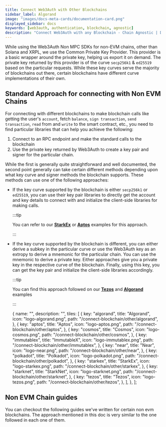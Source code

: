 ```yaml
---
title: Connect Web3Auth with Other Blockchains
sidebar_label: Algorand
image: "images/docs-meta-cards/documentation-card.png"
displayed_sidebar: docs
keywords: [web3auth, authentication, blockchain, agnostic]
description: "Connect Web3Auth with any Blockchain - Chain Agnostic | Documentation - Web3Auth"
---
```



While using the Web3Auth Non MPC SDKs for non-EVM chains, other than Solana and XRPL, we use the Common Private Key Provider. This provider is a basic
wrapper around the private key, helping us export it on demand. The private key returned by this provider is of the curve `secp256k1` & `ed25519`
based on the particular requests. While these key curves serve the majority of blockchains out there, certain blockchains have different curve
implementations of their own.

## Standard Approach for connecting with Non EVM Chains

For connecting with different blockchains to make blockchain calls like getting the user's `account`, fetch `balance`, `sign transaction`,
`send transaction`, `read` from and `write` to the smart contract, etc., you need to find particular libraries that can help you achieve the
following:

1. Connect to an RPC endpoint and make the standard calls to the blockchain
2. Use the private key returned by Web3Auth to create a key pair and signer for the particular chain.

While the first is generally quite straightforward and well documented, the second point generally can take certain different methods depending upon
what key curve and signer methods the blockchain supports. These methods can use one of the following approaches:

- If the key curve supported by the blockchain is either `secp256k1` or `ed25519`, you can use their key pair libraries to directly get the account
  and key details to connect with and initialize the client-side libraries for making calls.

  :::tip

  You can refer to our [**StarkEx**](./starkex) or [**Aptos**](./aptos) examples for this approach.

  :::

- If the key curve supported by the blockchain is different, you can either derive a subkey in the particular curve or use the Web3Auth key as an
  extropy to derive a mnemonic for the particular chain. You can use the mnemonic to derive a private key. Either approaches give you a private key in
  the respective curve of the blockchain. Finally, using this key, you can get the key pair and initialize the client-side libraries accordingly.

  :::tip

  You can find this approach followed on our [**Tezos**](./tezos) and [**Algorand**](./algorand) examples

  :::

  {
    name: "",
    description: "",
    tiles: [
      {
        key: "algorand",
        title: "Algorand",
        icon: "logo-algorand.png",
        path: "/connect-blockchain/other/algorand",
      },
      {
        key: "aptos",
        title: "Aptos",
        icon: "logo-aptos.png",
        path: "/connect-blockchain/other/aptos",
      },
      {
        key: "cosmos",
        title: "Cosmos",
        icon: "logo-cosmos.png",
        path: "/connect-blockchain/other/cosmos",
      },
      {
        key: "immutablex",
        title: "ImmutableX",
        icon: "logo-immutablex.png",
        path: "/connect-blockchain/other/immutablex",
      },
      {
        key: "near",
        title: "Near",
        icon: "logo-near.png",
        path: "/connect-blockchain/other/near",
      },
      {
        key: "polkadot",
        title: "Polkadot",
        icon: "logo-polkadot.png",
        path: "/connect-blockchain/other/polkadot",
      },
      {
        key: "starkex",
        title: "StarkEx",
        icon: "logo-starkex.png",
        path: "/connect-blockchain/other/starkex",
      },
      {
        key: "starknet",
        title: "StarkNet",
        icon: "logo-starknet.png",
        path: "/connect-blockchain/other/starknet",
      },
      {
        key: "tezos",
        title: "Tezos",
        icon: "logo-tezos.png",
        path: "/connect-blockchain/other/tezos",
      },
    ],
  },
];

## Non EVM Chain guides

You can checkout the following guides we've written for certain non evm blockchains. The approach mentioned in this doc is very similar to the one
followed in each one of them.

<Tiles tileGroups={OtherChains} />
